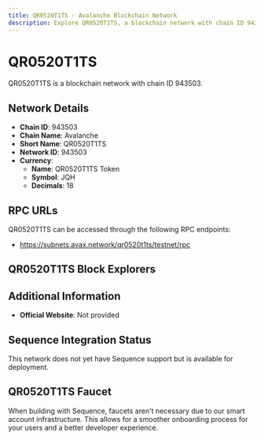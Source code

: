 ```yaml
--- 
title: QR0520T1TS - Avalanche Blockchain Network
description: Explore QR0520T1TS, a blockchain network with chain ID 943503. Learn about its native currency, QR0520T1TS Token, and how to interact with the network.
---
```


# QR0520T1TS

QR0520T1TS is a blockchain network with chain ID 943503.

## Network Details

- **Chain ID**: 943503
- **Chain Name**: Avalanche
- **Short Name**: QR0520T1TS
- **Network ID**: 943503
- **Currency**: 
  - **Name**: QR0520T1TS Token
  - **Symbol**: JQH
  - **Decimals**: 18

## RPC URLs

QR0520T1TS can be accessed through the following RPC endpoints:

- https://subnets.avax.network/qr0520t1ts/testnet/rpc

## QR0520T1TS Block Explorers



## Additional Information

- **Official Website**: Not provided

## Sequence Integration Status

This network does not yet have Sequence support but is available for deployment.

## QR0520T1TS Faucet

When building with Sequence, faucets aren't necessary due to our smart account infrastructure. This allows for a smoother onboarding process for your users and a better developer experience.
